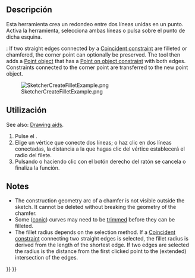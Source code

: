<languages/>

<div class="mw-translate-fuzzy">
{{Docnav/es
|[[Sketcher_CreateSlot/es|Ranura]]
|[[Sketcher_Trimming/es|Recortar]]
|[[Sketcher_Workbench/es|Croquizador]]
|IconL=Sketcher_CreateSlot.svg
|IconR=Sketcher_Trimming.svg
|IconC=Workbench_Sketcher.svg
}}
</div>

<div class="mw-translate-fuzzy">
{{GuiCommand/es
|Name=Sketcher CreateFillet
|Name/es=Sketcher CreateFillet
|MenuLocation=Croquizador → Geometrías del Croquizador → Crear redondeo
|Workbenches=[[Sketcher Workbench/es|Croquizador]]
|Shortcut=F
}}
</div>

<span id="Description"></span>
==Descripción==

<div class="mw-translate-fuzzy">
Esta herramienta crea un redondeo entre dos líneas unidas en un punto. Activa la herramienta, selecciona ambas líneas o pulsa sobre el punto de dicha esquina.
</div>

{{Version|1.0}}: If two straight edges connected by a [[Sketcher_ConstrainCoincident|Coincident constraint]] are filleted or chamfered, the corner point can optionally be preserved. The tool then adds a [[Sketcher_CreatePoint|Point object]] that has a [[Sketcher_ConstrainPointOnObject|Point on object constraint]] with both edges. Constraints connected to the corner point are transferred to the new point object.

[[Image:SketcherCreateFilletExample.png‎]]

<span id="Usage"></span>
==Utilización==

See also: [[Sketcher_Workbench#Drawing_aids|Drawing aids]].

<div class="mw-translate-fuzzy">
# Pulse el {{Button|[[File:Sketcher_CreateFillet.svg|16px]] [[Sketcher_CreateFillet/es|CrearRedondeo]]}}.
# Elige un vértice que conecte dos líneas; o haz clic en dos líneas conectadas, la distancia a la que hagas clic del vértice establecerá el radio del filete. 
# Pulsando {{KEY|Esc}} o haciendo clic con el botón derecho del ratón se cancela o finaliza la función.
</div>

== Notes == 

* The construction geometry arc of a chamfer is not visible outside the sketch. It cannot be deleted without breaking the geometry of the chamfer.
* Some ([[Sketcher_Workbench#Sketcher_CompCreateConic|conic]]) curves may need to be [[Sketcher Trimming|trimmed]] before they can be filleted.
* The fillet radius depends on the selection method. If a [[Sketcher_ConstrainCoincident|Coincident constraint]] connecting two straight edges is selected, the fillet radius is derived from the length of the shortest edge. If two edges are selected the radius is the distance from the first clicked point to the (extended) intersection of the edges.


<div class="mw-translate-fuzzy">
{{Docnav/es
|[[Sketcher_CreateSlot/es|Ranura]]
|[[Sketcher_Trimming/es|Recortar]]
|[[Sketcher_Workbench/es|Croquizador]]
|IconL=Sketcher_CreateSlot.svg
|IconR=Sketcher_Trimming.svg
|IconC=Workbench_Sketcher.svg
}}
</div>

{{Sketcher_Tools_navi{{#translation:}}}}
{{Userdocnavi{{#translation:}}}}